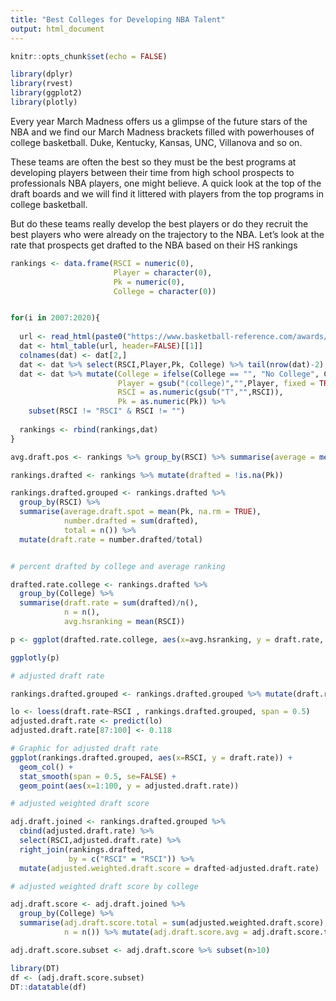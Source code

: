 ```yaml
---
title: "Best Colleges for Developing NBA Talent"
output: html_document
---
```


```r
knitr::opts_chunk$set(echo = FALSE)
```



```r
library(dplyr)
library(rvest)
library(ggplot2)
library(plotly)

```

Every year March Madness offers us a glimpse of the future stars of the NBA and we find our March Madness brackets filled with powerhouses of college basketball. Duke, Kentucky, Kansas, UNC, Villanova and so on.

These teams are often the best so they must be the best programs at developing players between their time from high school prospects to professionals NBA players, one might believe. A quick look at the top of the draft boards and we will find it littered with players from the top programs in college basketball. 

But do these teams really develop the best players or do they recruit the best players who were already on the trajectory to the NBA. Let’s look at the rate that prospects get drafted to the NBA based on their HS rankings


```r
rankings <- data.frame(RSCI = numeric(0),
                       Player = character(0),
                       Pk = numeric(0),
                       College = character(0))


for(i in 2007:2020){
  
  url <- read_html(paste0("https://www.basketball-reference.com/awards/recruit_rankings_", i,".html"))
  dat <- html_table(url, header=FALSE)[[1]]
  colnames(dat) <- dat[2,]
  dat <- dat %>% select(RSCI,Player,Pk, College) %>% tail(nrow(dat)-2)
  dat <- dat %>% mutate(College = ifelse(College == "", "No College", College),
                        Player = gsub("(college)","",Player, fixed = TRUE),
                        RSCI = as.numeric(gsub("T","",RSCI)),
                        Pk = as.numeric(Pk)) %>%
    subset(RSCI != "RSCI" & RSCI != "")
  
  rankings <- rbind(rankings,dat)
}

avg.draft.pos <- rankings %>% group_by(RSCI) %>% summarise(average = mean(Pk, na.rm = TRUE))

rankings.drafted <- rankings %>% mutate(drafted = !is.na(Pk))

rankings.drafted.grouped <- rankings.drafted %>% 
  group_by(RSCI) %>% 
  summarise(average.draft.spot = mean(Pk, na.rm = TRUE), 
            number.drafted = sum(drafted), 
            total = n()) %>%
  mutate(draft.rate = number.drafted/total)


# percent drafted by college and average ranking

drafted.rate.college <- rankings.drafted %>% 
  group_by(College) %>% 
  summarise(draft.rate = sum(drafted)/n(), 
            n = n(),
            avg.hsranking = mean(RSCI))

p <- ggplot(drafted.rate.college, aes(x=avg.hsranking, y = draft.rate, size = n, college = College)) + geom_point(alpha=0.7)

ggplotly(p)

```

```r
# adjusted draft rate

rankings.drafted.grouped <- rankings.drafted.grouped %>% mutate(draft.rate)

lo <- loess(draft.rate~RSCI , rankings.drafted.grouped, span = 0.5)
adjusted.draft.rate <- predict(lo) 
adjusted.draft.rate[87:100] <- 0.118

# Graphic for adjusted draft rate
ggplot(rankings.drafted.grouped, aes(x=RSCI, y = draft.rate)) + 
  geom_col() +  
  stat_smooth(span = 0.5, se=FALSE) + 
  geom_point(aes(x=1:100, y = adjusted.draft.rate))

```


```r
# adjusted weighted draft score

adj.draft.joined <- rankings.drafted.grouped %>% 
  cbind(adjusted.draft.rate) %>%
  select(RSCI,adjusted.draft.rate) %>% 
  right_join(rankings.drafted,
             by = c("RSCI" = "RSCI")) %>% 
  mutate(adjusted.weighted.draft.score = drafted-adjusted.draft.rate)

# adjusted weighted draft score by college

adj.draft.score <- adj.draft.joined %>% 
  group_by(College) %>% 
  summarise(adj.draft.score.total = sum(adjusted.weighted.draft.score),
            n = n()) %>% mutate(adj.draft.score.avg = adj.draft.score.total/n)

adj.draft.score.subset <- adj.draft.score %>% subset(n>10) 

library(DT)
df <- (adj.draft.score.subset)
DT::datatable(df)

```
